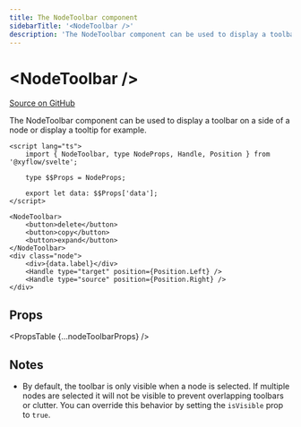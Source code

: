 ```yaml
---
title: The NodeToolbar component
sidebarTitle: '<NodeToolbar />'
description: 'The NodeToolbar component can be used to display a toolbar on a side of a node or display a tooltip for example.'
---
```



# &lt;NodeToolbar />

[Source on GitHub](https://github.com/xyflow/xyflow/blob/main/packages/svelte/src/lib/plugins/NodeToolbar/NodeToolbar.svelte)

The NodeToolbar component can be used to display a toolbar on a side of a node or display a tooltip for example.

```svelte filename="CustomNode.svelte"
<script lang="ts">
	import { NodeToolbar, type NodeProps, Handle, Position } from '@xyflow/svelte';

	type $$Props = NodeProps;

	export let data: $$Props['data'];
</script>

<NodeToolbar>
	<button>delete</button>
	<button>copy</button>
	<button>expand</button>
</NodeToolbar>
<div class="node">
	<div>{data.label}</div>
	<Handle type="target" position={Position.Left} />
	<Handle type="source" position={Position.Right} />
</div>
```

## Props

<PropsTable {...nodeToolbarProps} />

## Notes

- By default, the toolbar is only visible when a node is selected. If multiple
  nodes are selected it will not be visible to prevent overlapping toolbars or
  clutter. You can override this behavior by setting the `isVisible` prop to
  `true`.
